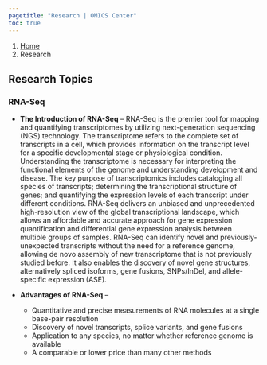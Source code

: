 ---
pagetitle: "Research | OMICS Center"
toc: true
---

```{=html}
<nav aria-label="breadcrumb">
  <ol class="breadcrumb">
    <li class="breadcrumb-item"><a href="index.html">Home</a></li>
    <li class="breadcrumb-item active" aria-current="page">Research</li>
  </ol>
</nav>
```

## Research Topics

### RNA-Seq

- **The Introduction of RNA-Seq** – RNA-Seq is the premier tool for mapping and quantifying transcriptomes by utilizing next-generation sequencing (NGS) technology. The transcriptome refers to the complete set of transcripts in a cell, which provides information on the transcript level for a specific developmental stage or physiological condition. Understanding the transcriptome is necessary for interpreting the functional elements of the genome and understanding development and disease. The key purpose of transcriptomics includes cataloging all species of transcripts; determining the transcriptional structure of genes; and quantifying the expression levels of each transcript under different conditions. RNA-Seq delivers an unbiased and unprecedented high-resolution view of the global transcriptional landscape, which allows an affordable and accurate approach for gene expression quantification and differential gene expression analysis between multiple groups of samples. RNA-Seq can identify novel and previously-unexpected transcripts without the need for a reference genome, allowing de novo assembly of new transcriptome that is not previously studied before. It also enables the discovery of novel gene structures, alternatively spliced isoforms, gene fusions, SNPs/InDel, and allele-specific expression (ASE).

- **Advantages of RNA-Seq** – 
  - Quantitative and precise measurements of RNA molecules at a single base-pair resolution
  - Discovery of novel transcripts, splice variants, and gene fusions
  - Application to any species, no matter whether reference genome is available
  - A comparable or lower price than many other methods



